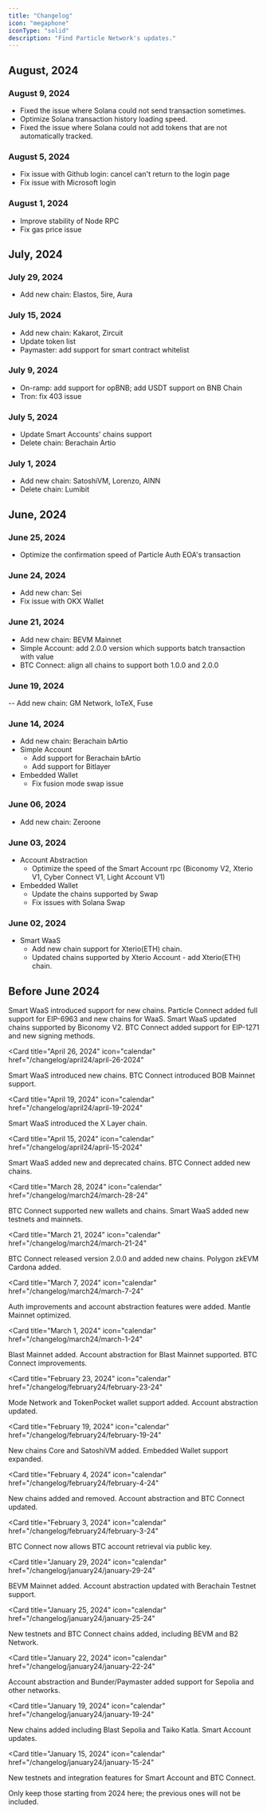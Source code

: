 ```yaml
---
title: "Changelog"
icon: "megaphone"
iconType: "solid"
description: "Find Particle Network's updates."
---
```


## August, 2024

### August 9, 2024

- Fixed the issue where Solana could not send transaction sometimes.
- Optimize Solana transaction history loading speed.
- Fixed the issue where Solana could not add tokens that are not automatically tracked.

### August 5, 2024

- Fix issue with Github login: cancel can't return to the login page
- Fix issue with Microsoft login

### August 1, 2024

- Improve stability of Node RPC
- Fix gas price issue

## July, 2024

### July 29, 2024

- Add new chain: Elastos, 5ire, Aura

### July 15, 2024

- Add new chain: Kakarot, Zircuit
- Update token list
- Paymaster: add support for smart contract whitelist

### July 9, 2024

- On-ramp: add support for opBNB; add USDT support on BNB Chain
- Tron: fix 403 issue

### July 5, 2024

- Update Smart Accounts' chains support
- Delete chain: Berachain Artio

### July 1, 2024

- Add new chain: SatoshiVM, Lorenzo, AINN
- Delete chain: Lumibit

## June, 2024

### June 25, 2024

- Optimize the confirmation speed of Particle Auth EOA's transaction

### June 24, 2024

- Add new chan: Sei
- Fix issue with OKX Wallet

### June 21, 2024

- Add new chain: BEVM Mainnet
- Simple Account: add 2.0.0 version which supports batch transaction with value
- BTC Connect: align all chains to support both 1.0.0 and 2.0.0

### June 19, 2024

-- Add new chain: GM Network, IoTeX, Fuse

### June 14, 2024

- Add new chain: Berachain bArtio
- Simple Account
  - Add support for Berachain bArtio
  - Add support for Bitlayer
- Embedded Wallet
  - Fix fusion mode swap issue

### June 06, 2024

- Add new chain: Zeroone

### June 03, 2024

- Account Abstraction
  - Optimize the speed of the Smart Account rpc (Biconomy V2, Xterio V1, Cyber Connect V1, Light Account V1)
- Embedded Wallet
  - Update the chains supported by Swap
  - Fix issues with Solana Swap

### June 02, 2024

- Smart WaaS
  - Add new chain support for Xterio(ETH) chain.
  - Updated chains supported by Xterio Account - add Xterio(ETH) chain.

## Before June 2024

<Card title="May 29, 2024" icon="calendar" href="/changelog/may24/may-29-2024">
  Smart WaaS introduced support for new chains.
</Card>

<Card title="May 20, 2024" icon="calendar" href="/changelog/may24/may-20-2024">
  Particle Connect added full support for EIP-6963 and new chains for WaaS.
</Card>

<Card title="May 11, 2024" icon="calendar" href="/changelog/may24/may-11-2024">
  Smart WaaS updated chains supported by Biconomy V2. BTC Connect added support
  for EIP-1271 and new signing methods.
</Card>

<Card
  title="April 26, 2024"
  icon="calendar"
  href="/changelog/april24/april-26-2024"
>
  Smart WaaS introduced new chains. BTC Connect introduced BOB Mainnet support.
</Card>

<Card
  title="April 19, 2024"
  icon="calendar"
  href="/changelog/april24/april-19-2024"
>
  Smart WaaS introduced the X Layer chain.
</Card>

<Card
  title="April 15, 2024"
  icon="calendar"
  href="/changelog/april24/april-15-2024"
>
  Smart WaaS added new and deprecated chains. BTC Connect added new chains.
</Card>

<Card
  title="March 28, 2024"
  icon="calendar"
  href="/changelog/march24/march-28-24"
>
  BTC Connect supported new wallets and chains. Smart WaaS added new testnets
  and mainnets.
</Card>

<Card
  title="March 21, 2024"
  icon="calendar"
  href="/changelog/march24/march-21-24"
>
  BTC Connect released version 2.0.0 and added new chains. Polygon zkEVM Cardona
  added.
</Card>

<Card
  title="March 7, 2024"
  icon="calendar"
  href="/changelog/march24/march-7-24"
>
  Auth improvements and account abstraction features were added. Mantle Mainnet
  optimized.
</Card>

<Card
  title="March 1, 2024"
  icon="calendar"
  href="/changelog/march24/march-1-24"
>
  Blast Mainnet added. Account abstraction for Blast Mainnet supported. BTC
  Connect improvements.
</Card>

<Card
  title="February 23, 2024"
  icon="calendar"
  href="/changelog/february24/february-23-24"
>
  Mode Network and TokenPocket wallet support added. Account abstraction
  updated.
</Card>

<Card
  title="February 19, 2024"
  icon="calendar"
  href="/changelog/february24/february-19-24"
>
  New chains Core and SatoshiVM added. Embedded Wallet support expanded.
</Card>

<Card
  title="February 4, 2024"
  icon="calendar"
  href="/changelog/february24/february-4-24"
>
  New chains added and removed. Account abstraction and BTC Connect updated.
</Card>

<Card
  title="February 3, 2024"
  icon="calendar"
  href="/changelog/february24/february-3-24"
>
  BTC Connect now allows BTC account retrieval via public key.
</Card>

<Card
  title="January 29, 2024"
  icon="calendar"
  href="/changelog/january24/january-29-24"
>
  BEVM Mainnet added. Account abstraction updated with Berachain Testnet
  support.
</Card>

<Card
  title="January 25, 2024"
  icon="calendar"
  href="/changelog/january24/january-25-24"
>
  New testnets and BTC Connect chains added, including BEVM and B2 Network.
</Card>

<Card
  title="January 22, 2024"
  icon="calendar"
  href="/changelog/january24/january-22-24"
>
  Account abstraction and Bunder/Paymaster added support for Sepolia and other
  networks.
</Card>

<Card
  title="January 19, 2024"
  icon="calendar"
  href="/changelog/january24/january-19-24"
>
  New chains added including Blast Sepolia and Taiko Katla. Smart Account
  updates.
</Card>

<Card
  title="January 15, 2024"
  icon="calendar"
  href="/changelog/january24/january-15-24"
>
  New testnets and integration features for Smart Account and BTC Connect.
</Card>

<Note>
  Only keep those starting from 2024 here; the previous ones will not be
  included.
</Note>
